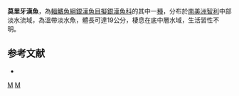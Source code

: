 {{Speciesbox 
| status = LC
| status_system = IUCN3.1
| taxon = Odontesthes mauleanum
| authority =  [[Steindachner|Steindachner]], 1896
| synonyms = *''Chirostoma mauleanum '',Steindachner, 1896 
*''Cauque mauleanum '',Steindachner, 1896 
*''Patagonina mauleana '',Steindachner, 1896 
}}
'''莫里牙漢魚'''，為[[輻鰭魚綱|輻鰭魚綱]][[銀漢魚目|銀漢魚目]][[擬銀漢魚科|擬銀漢魚科]]的其中一[[種|種]]，分布於[[南美洲|南美洲]][[智利|智利]]中部淡水流域，為溫帶淡水魚，體長可達19公分，棲息在底中層水域，生活習性不明。

==参考文献==
*{{FishBase_species|genus=Odontesthes|species=mauleanum|year=2016|month=2}}

{{Taxonbar|from=Q3320283}}

[[Category:牙漢魚屬|M]]
[[Category:1896年描述的鱼类|M]]

{{魚類小作品}}